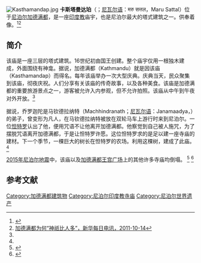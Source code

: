[[File:Kasthamandap.jpg|thumb]]
'''卡斯塔曼达珀'''（{{lang-ne|काष्ठमन्डप|Kasthamandap}}；[[尼瓦尔语|尼瓦尔语]]：मरु सत्तल，Maru Sattal）位于[[尼泊尔|尼泊尔]][[加德满都|加德满都]]{{link-en|Maru, Kathmandu|Maru, Kathmandu|马鲁}}，是一座[[印度教|印度教]]庙宇，也是尼泊尔最大的塔式建筑之一。供奉着{{link-en|Gorakhnath|Gorakhnath|乔罗迦陀}}像。<ref name=pdf>{{Cite web |url=http://himalaya.socanth.cam.ac.uk/collections/journals/ancientnepal/pdf/ancient_nepal_03_10.pdf |title=Ramesh Jung Thapa. ''Kasthamandap'' |access-date=2015-04-28 |archive-date=2019-08-10 |archive-url=https://web.archive.org/web/20190810083523/http://himalaya.socanth.cam.ac.uk/collections/journals/ancientnepal/pdf/ancient_nepal_03_10.pdf |dead-url=no }}</ref><ref>[http://202.84.17.54/content/20111014/Articel14002BB.htm 加德满都为何“神祇比人多”，新华每日电讯，2011-10-14]{{dead link|date=2017年11月 |bot=InternetArchiveBot |fix-attempted=yes }}</ref>

==简介==
该庙是一座三层的塔式建筑。16世纪初由国王{{link-en|Laxmi Narsingha Malla|Laxmi Narsingha Malla|拉克西米·纳尔辛哈·马拉}}创建。整个庙宇仅用一根独木建成，外面围绕有神龛。据说，加德满都（Kathmandu）就是因该庙（Kasthamandap）而得名。每年该庙举办一次大型庆典。庆典当天，民众聚集到该庙，彻夜庆祝。人们分享有关该庙的传奇故事，以及各种美食。该庙是加德满都的重要旅游景点之一，游客被允许入内参观，但不允许拍照。该庙从中午到午夜对外开放。<ref name=pdf/>

据说，乔罗迦陀是马钦德拉纳特（Machhindranath；[[尼瓦尔语|尼瓦尔语]]：Janamaadya，{{link-en|Janabahaadya|Janabahaadya|贾纳巴哈迪亚}}）的弟子，曾变形为凡人，在马钦德拉纳特被放在双轮马车上游行时来到尼泊尔。一位[[怛特羅密教|怛特罗]]认出了他，便用咒语不让他离开加德满都。他察觉到自己被人施咒，为了摆脱咒语离开加德满都，于是让怛特罗许愿。这位怛特罗求的是足以建一座寺庙的建材。下一个季节，一棵巨大的树长在怛特罗的农场。利用这棵树，建成了此庙。<ref name=pdf/>

[[2015年尼泊尔地震|2015年尼泊尔地震]]中，该庙以及[[加德满都王宫广场|加德满都王宫广场]]上的其他许多寺庙均倒塌。 
<ref>{{Cite news|url=http://www.thehimalayantimes.com/photos.php?imageId=26193&keyword=Kasthamandap+no+more%3A+Iconic+Kasthamandup%26sbquo%3B+t|title=Rajesh Gurung's photos for The Himalayan Times|last = |first = |date = |work = |access-date = April 25, 2015|via = }}</ref>
<ref>{{Cite news|url = http://www.abc.net.au/news/2015-04-26/nepal-earthquake-kills-over-1300/6422194|title = Nepal earthquake collapses buildings in Kathmandu and northern India killing more than 1,300, officials say|last = |first = |date = |work = |access-date = April 25, 2015|via = }}</ref>

==参考文献==
{{Commonscat|Kasthamandap, Kathmandu}}
{{reflist}}

{{Coord|27.70400|85.30583|display=title}}
[[Category:加德满都建筑物|Category:加德满都建筑物]]
[[Category:尼泊尔印度教寺庙|Category:尼泊尔印度教寺庙]]
[[Category:尼泊尔世界遗产|Category:尼泊尔世界遗产]]